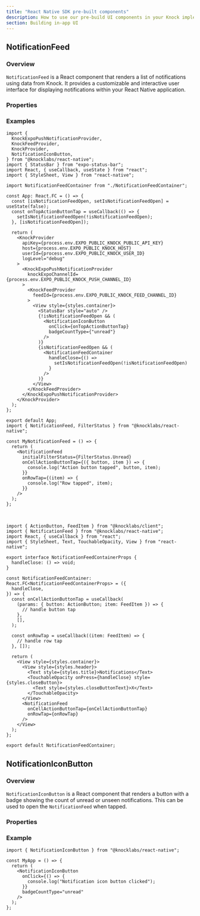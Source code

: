 ```yaml
---
title: "React Native SDK pre-built components"
description: How to use our pre-build UI components in your Knock implementation.
section: Building in-app UI
---
```


## NotificationFeed

### Overview

`NotificationFeed` is a React component that renders a list of notifications using data from Knock. It provides a customizable and interactive user interface for displaying notifications within your React Native application.

### Properties

<Attributes>
  <Attribute
    name="initialFilterStatus"
    type="FilterStatus"
    description="The initial filter applied to the notification feed. Defaults to 'All'."
  />
  <Attribute
    name="notificationRowStyle"
    type="NotificationFeedCellStyle"
    description="Customizes the style of the notification rows in the feed."
  />
  <Attribute
    name="headerConfig"
    type="NotificationFeedHeaderConfig"
    description="Configures the header of the notification feed."
  />
  <Attribute
    name="emptyFeedStyle"
    type="EmptyNotificationFeedStyle"
    description="Customizes the appearance of the empty state when there are no notifications."
  />
  <Attribute
    name="onCellActionButtonTap"
    type="(params: { button: ActionButton, item: FeedItem }) => void"
    description="Callback triggered when an action button in a notification row is tapped."
  />
  <Attribute
    name="onRowTap"
    type="(item: FeedItem) => void"
    description="Callback triggered when a notification row is tapped."
  />
</Attributes>

### Examples

```tsx
import {
  KnockExpoPushNotificationProvider,
  KnockFeedProvider,
  KnockProvider,
  NotificationIconButton,
} from "@knocklabs/react-native";
import { StatusBar } from "expo-status-bar";
import React, { useCallback, useState } from "react";
import { StyleSheet, View } from "react-native";

import NotificationFeedContainer from "./NotificationFeedContainer";

const App: React.FC = () => {
  const [isNotificationFeedOpen, setIsNotificationFeedOpen] = useState(false);
  const onTopActionButtonTap = useCallback(() => {
    setIsNotificationFeedOpen(!isNotificationFeedOpen);
  }, [isNotificationFeedOpen]);

  return (
    <KnockProvider
      apiKey={process.env.EXPO_PUBLIC_KNOCK_PUBLIC_API_KEY}
      host={process.env.EXPO_PUBLIC_KNOCK_HOST}
      userId={process.env.EXPO_PUBLIC_KNOCK_USER_ID}
      logLevel="debug"
    >
      <KnockExpoPushNotificationProvider
        knockExpoChannelId={process.env.EXPO_PUBLIC_KNOCK_PUSH_CHANNEL_ID}
      >
        <KnockFeedProvider
          feedId={process.env.EXPO_PUBLIC_KNOCK_FEED_CHANNEL_ID}
        >
          <View style={styles.container}>
            <StatusBar style="auto" />
            {!isNotificationFeedOpen && (
              <NotificationIconButton
                onClick={onTopActionButtonTap}
                badgeCountType={"unread"}
              />
            )}
            {isNotificationFeedOpen && (
              <NotificationFeedContainer
                handleClose={() =>
                  setIsNotificationFeedOpen(!isNotificationFeedOpen)
                }
              />
            )}
          </View>
        </KnockFeedProvider>
      </KnockExpoPushNotificationProvider>
    </KnockProvider>
  );
};

export default App;
import { NotificationFeed, FilterStatus } from "@knocklabs/react-native";

const MyNotificationFeed = () => {
  return (
    <NotificationFeed
      initialFilterStatus={FilterStatus.Unread}
      onCellActionButtonTap={({ button, item }) => {
        console.log("Action button tapped", button, item);
      }}
      onRowTap={(item) => {
        console.log("Row tapped", item);
      }}
    />
  );
};
```

<br />

```tsx
import { ActionButton, FeedItem } from "@knocklabs/client";
import { NotificationFeed } from "@knocklabs/react-native";
import React, { useCallback } from "react";
import { StyleSheet, Text, TouchableOpacity, View } from "react-native";

export interface NotificationFeedContainerProps {
  handleClose: () => void;
}

const NotificationFeedContainer: React.FC<NotificationFeedContainerProps> = ({
  handleClose,
}) => {
  const onCellActionButtonTap = useCallback(
    (params: { button: ActionButton; item: FeedItem }) => {
      // handle button tap
    },
    [],
  );

  const onRowTap = useCallback((item: FeedItem) => {
    // handle row tap
  }, []);

  return (
    <View style={styles.container}>
      <View style={styles.header}>
        <Text style={styles.title}>Notifications</Text>
        <TouchableOpacity onPress={handleClose} style={styles.closeButton}>
          <Text style={styles.closeButtonText}>X</Text>
        </TouchableOpacity>
      </View>
      <NotificationFeed
        onCellActionButtonTap={onCellActionButtonTap}
        onRowTap={onRowTap}
      />
    </View>
  );
};

export default NotificationFeedContainer;
```

## NotificationIconButton

### Overview

`NotificationIconButton` is a React component that renders a button with a badge showing the count of unread or unseen notifications. This can be used to open the `NotificationFeed` when tapped.

### Properties

<Attributes>
  <Attribute
    name="onClick"
    type="() => void"
    description="Callback triggered when the button is pressed."
  />
  <Attribute
    name="badgeCountType"
    type="BadgeCountType"
    description="Specifies whether to display the count of 'unread', 'unseen', or 'all' notifications."
  />
  <Attribute
    name="styleOverride"
    type="ViewStyle"
    description="Customizes the overall style of the button."
  />
</Attributes>

### Example

```tsx
import { NotificationIconButton } from "@knocklabs/react-native";

const MyApp = () => {
  return (
    <NotificationIconButton
      onClick={() => {
        console.log("Notification icon button clicked");
      }}
      badgeCountType="unread"
    />
  );
};
```
